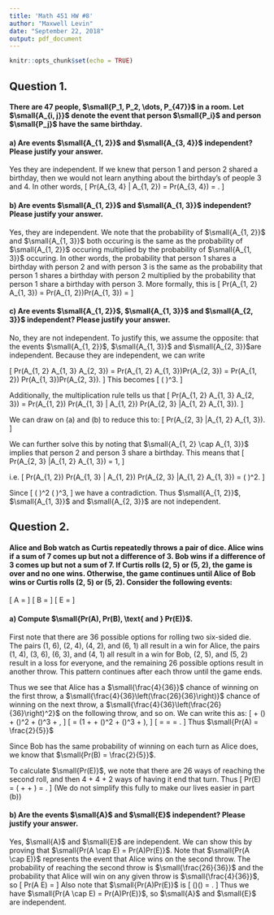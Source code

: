 ```yaml
---
title: 'Math 451 HW #8'
author: "Maxwell Levin"
date: "September 22, 2018"
output: pdf_document
---
```


```r
knitr::opts_chunk$set(echo = TRUE)
```

## Question 1.
#### There are 47 people, $\small{P_1, P_2, \dots, P_{47}}$ in a room. Let $\small{A_{i, j}}$ denote the event that person $\small{P_i}$ and person $\small{P_j}$ have the same birthday.

#### a) Are events $\small{A_{1, 2}}$ and $\small{A_{3, 4}}$ independent? Please justify your answer.

Yes they are independent. If we knew that person 1 and person 2 shared a birthday, then we would not learn anything about the birthday's of people 3 and 4. In other words,
\[
  Pr(A_{3, 4} | A_{1, 2}) = Pr(A_{3, 4}) = \frac{1}{365}.
\]



#### b) Are events $\small{A_{1, 2}}$ and $\small{A_{1, 3}}$ independent? Please justify your answer.


Yes, they are independent. We note that the probability of $\small{A_{1, 2}}$ and $\small{A_{1, 3}}$ both occuring is the same as the probability of $\small{A_{1, 2}}$ occuring multiplied by the probability of $\small{A_{1, 3}}$ occuring. In other words, the probability that person 1 shares a birthday with person 2 and with person 3 is the same as the probability that person 1 shares a birthday with person 2 multiplied by the probability that person 1 share a birthday with person 3. More formally, this is 
\[
  Pr(A_{1, 2} \cap A_{1, 3}) = Pr(A_{1, 2})Pr(A_{1, 3}) = \frac{1}{365} \cdot \frac{1}{365}
\]


#### c) Are events $\small{A_{1, 2}}$, $\small{A_{1, 3}}$ and $\small{A_{2, 3}}$ independent? Please justify your answer.


No, they are not independent. To justify this, we assume the opposite: that the events $\small{A_{1, 2}}$, $\small{A_{1, 3}}$ and $\small{A_{2, 3}}$are independent. Because they are independent, we can write

\[
  Pr(A_{1, 2} \cap A_{1, 3} \cap A_{2, 3}) = Pr(A_{1, 2} \cap A_{1, 3})Pr(A_{2, 3}) = Pr(A_{1, 2}) Pr(A_{1, 3})Pr(A_{2, 3}).
\]
This becomes 
\[
  \left(\frac{1}{365} \right)^3.
\]

Additionally, the multiplication rule tells us that 
\[
  Pr(A_{1, 2} \cap A_{1, 3} \cap A_{2, 3}) = Pr(A_{1, 2}) Pr(A_{1, 3} | A_{1, 2}) Pr(A_{2, 3} |A_{1, 2} \cap A_{1, 3}).
\]

We can draw on (a) and (b) to reduce this to:
\[
  \frac{1}{365} \cdot \frac{1}{365} \cdot Pr(A_{2, 3} |A_{1, 2} \cap A_{1, 3}).
\]

We can further solve this by noting that $\small{A_{1, 2} \cap A_{1, 3}}$ implies that person 2 and person 3 share a birthday. This means that 
\[
 Pr(A_{2, 3} |A_{1, 2} \cap A_{1, 3}) = 1,
\]

i.e.
\[
  Pr(A_{1, 2}) Pr(A_{1, 3} | A_{1, 2}) Pr(A_{2, 3} |A_{1, 2} \cap A_{1, 3}) = \left(\frac{1}{365} \right)^2.
\]

Since 
\[
  \left(\frac{1}{365} \right)^2 \neq \left(\frac{1}{365} \right)^3, 
\]
we have a contradiction. Thus $\small{A_{1, 2}}$, $\small{A_{1, 3}}$ and $\small{A_{2, 3}}$ are not independent.




## Question 2.
#### Alice and Bob watch as Curtis repeatedly throws a pair of dice. Alice wins if a sum of 7 comes up but not a difference of 3. Bob wins if a difference of 3 comes up but not a sum of 7. If Curtis rolls (2, 5) or (5, 2), the game is over and no one wins. Otherwise, the game continues until Alice of Bob wins or Curtis rolls (2, 5) or (5, 2). Consider the following events:
\[
  A = \text{"Alice wins"}
\]
\[
  B = \text{"Bob wins"}
\]
\[
  E = \text{"The game ends on the second throw"}
\]

#### a) Compute $\small{Pr(A), Pr(B), \text{ and } Pr(E)}$.

First note that there are 36 possible options for rolling two six-sided die. The pairs (1, 6), (2, 4), (4, 2), and (6, 1) all result in a win for Alice, the pairs (1, 4), (3, 6), (6, 3), and (4, 1) all result in a win for Bob, (2, 5), and (5, 2) result in a loss for everyone, and the remaining 26 possible options result in another throw. This pattern continues after each throw until the game ends. 

Thus we see that Alice has a $\small{\frac{4}{36}}$ chance of winning on the first throw, a $\small{\frac{4}{36}\left(\frac{26}{36}\right)}$ chance of winning on the next throw, a $\small{\frac{4}{36}\left(\frac{26}{36}\right)^2}$ on the following throw, and so on. We can write this as:
\[
  \frac{4}{36} + \frac{4}{36}\left(\frac{26}{36}\right) + \frac{4}{36}\left(\frac{26}{36}\right)^2 + \frac{4}{36}\left(\frac{26}{36}\right)^3 + \dots,
\]
\[
  = \frac{4}{36}\left(1 +  \frac{26}{36} + \left(\frac{26}{36}\right)^2 + \left(\frac{26}{36}\right)^3 + \dots \right),
\]
\[
  = \frac{4}{36} \cdot \frac{1}{1 - \frac{26}{36}} = \frac{4}{36}\cdot\frac{36}{10} = \frac{2}{5}.
\]
Thus $\small{Pr(A) = \frac{2}{5}}$


Since Bob has the same probability of winning on each turn as Alice does, we know that $\small{Pr(B) = \frac{2}{5}}$.

To calculate $\small{Pr(E)}$, we note that there are 26 ways of reaching the second roll, and then 4 + 4 + 2 ways of having it end that turn. Thus
\[
  Pr(E) = \frac{26}{36}\left(\frac{4}{36} + \frac{4}{36} + \frac{2}{36}\right) = \frac{26}{36}\cdot\frac{10}{36}.
\]
(We do not simplify this fully to make our lives easier in part (b))


#### b) Are the events $\small{A}$ and $\small{E}$ independent? Please justify your answer.


Yes, $\small{A}$ and $\small{E}$ are independent. We can show this by proving that $\small{Pr(A \cap E) = Pr(A)Pr(E)}$. Note that $\small{Pr(A \cap E)}$ represents the event that Alice wins on the second throw. The probability of reaching the second throw is $\small{\frac{26}{36}}$ and the probability that Alice will win on any given throw is $\small{\frac{4}{36}}$, so 
\[
  Pr(A \cap E) = \frac{26}{36}\cdot\frac{4}{36}
\]
Also note that $\small{Pr(A)Pr(E)}$ is 
\[
  \left(\frac{4}{36}\cdot\frac{36}{10}\right)\cdot\left(\frac{26}{36}\cdot\frac{10}{36}\right) = \frac{26}{36}\cdot\frac{4}{36}.
\]
Thus we have $\small{Pr(A \cap E) = Pr(A)Pr(E)}$, so $\small{A}$ and $\small{E}$ are independent.




